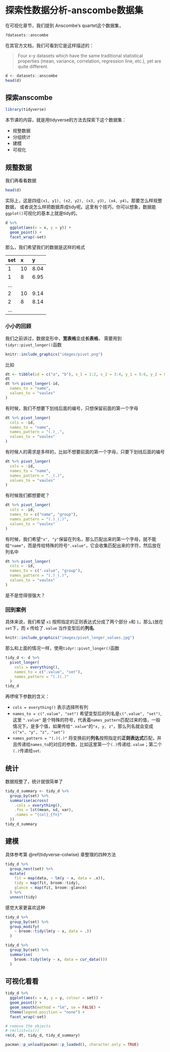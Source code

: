 # 探索性数据分析-anscombe数据集 {#eda-anscombe}


在可视化章节，我们提到 Anscombe’s quartet这个数据集，
```r
?datasets::anscombe
```
在其官方文档，我们可看到它是这样描述的：

> Four x-y datasets which have the same traditional statistical properties (mean, variance, correlation, regression line, etc.), yet are quite different.



```r
d <- datasets::anscombe
head(d)
```


## 探索anscombe

```r
library(tidyverse)
```

本节课的内容，就是用tidyverse的方法去探索下这个数据集：

- 规整数据
- 分组统计
- 建模
- 可视化


## 规整数据

我们再看看数据
```r
head(d)
```

实际上，这是四组`(x1, y1), (x2, y2), (x3, y3), (x4, y4)`。那要怎么样规整数据，
或者说怎么样把数据弄成tidy呢。这里有个技巧，你可以想象，数据能`ggplot()`可视化的基本上就是tidy的。

```r
d %>%
  ggplot(aes(x = x, y = y)) +
  geom_point() +
  facet_wrap(~set)
```

那么，我们希望我们的数据是这样的格式

| set | x  | y    |
|:----|:---|:-----|
| 1   | 10 | 8.04 |
| 1   | 8  | 6.95 |
| ... |    |      |
| 2   | 10 | 9.14 |
| 2   | 8  | 8.14 |
| ... |    |      |



### 小小的回顾

我们之前讲过，数据变形中，**宽表格**变成**长表格**，
需要用到`tidyr::pivot_longer()`函数
```r
knitr::include_graphics("images/pivot.png")
```

比如
```r
dt <- tibble(id = c("a", "b"), x_1 = 1:2, x_2 = 3:4, y_1 = 5:6, y_2 = 8:9)
dt
dt %>% pivot_longer(-id,
  names_to = "name",
  values_to = "vaules"
)
```

有时候，我们不想要下划线后面的编号，只想保留前面的第一个字母
```r
dt %>% pivot_longer(
  cols = -id,
  names_to = "name",
  names_pattern = "(.)_.",
  values_to = "vaules"
)
```


有时候人的需求是多样的，比如不想要前面的第一个字母，只要下划线后面的编号
```r
dt %>% pivot_longer(
  cols = -id,
  names_to = "name",
  names_pattern = "._(.)",
  values_to = "vaules"
)
```


有时候我们都想要呢？
```r
dt %>% pivot_longer(
  cols = -id,
  names_to = c("name", "group"),
  names_pattern = "(.)_(.)",
  values_to = "vaules"
)
```


有时候，我们希望`"x", "y"`保留在列名，那么匹配出来的第一个字母，就不能给`"name"`，而是传给特殊的符号`".value"`，它会收集匹配出来的字符，然后放在列名中

```r
dt %>% pivot_longer(
  cols = -id,
  names_to = c(".value", "group"),
  names_pattern = "(.)_(.)",
  values_to = "vaules"
)
```
是不是觉得很强大？


### 回到案例

具体来说，我们希望 `x1` 按照指定的正则表达式分成了两个部分 `x`和 `1`，那么`1`放在`set`下，而 `x` 传给了`.value` 当作变型后的**列名**.

```r
knitr::include_graphics("images/pivot_longer_values.jpg")
```


那么和上面的情况一样，使用`tidyr::pivot_longer()`函数

```r
tidy_d <- d %>%
  pivot_longer(
    cols = everything(),
    names_to = c(".value", "set"),
    names_pattern = "(.)(.)"
  )
tidy_d
```

再啰嗦下参数的含义：

- `cols = everything()` 表示选择所有列
- `names_to = c(".value", "set")`  希望变型后的列名是`c(".value", "set")`, 这里 `".value"` 是个特殊的符号，代表着`names_pattern`匹配过来的值，一般情况下，是多个值，如果传给`".value"`的`"x, y, z"`，那么列名就会变成`c("x", "y", "z", "set")`
-  `names_pattern = "(.)(.)"` 将变换前的**列名**按照指定的**正则表达式**匹配，并且传递给`names_to`的对应的参数，比如这里第一个`(.)`传递给`.value`；第二个`(.)`传递给`set`.





## 统计

数据规整了，统计就很简单了
```r
tidy_d_summary <- tidy_d %>%
  group_by(set) %>%
  summarise(across(
    .cols = everything(),
    .fns = lst(mean, sd, var),
    .names = "{col}_{fn}"
  ))
tidy_d_summary
```

## 建模

具体参考第 \@ref(tidyverse-colwise) 章整理的四种方法


```r
tidy_d %>%
  group_nest(set) %>%
  mutate(
    fit = map(data, ~ lm(y ~ x, data = .x)),
    tidy = map(fit, broom::tidy),
    glance = map(fit, broom::glance)
  ) %>%
  unnest(tidy)
```


感觉大家更喜欢这种
```r
tidy_d %>%
  group_by(set) %>%
  group_modify(
    ~ broom::tidy(lm(y ~ x, data = .))
  )
```


```r
tidy_d %>%
  group_by(set) %>%
  summarise(
    broom::tidy(lm(y ~ x, data = cur_data()))
  )
```


## 可视化看看

```r
tidy_d %>%
  ggplot(aes(x = x, y = y, colour = set)) +
  geom_point() +
  geom_smooth(method = "lm", se = FALSE) +
  theme(legend.position = "none") +
  facet_wrap(~set)
```



```r
# remove the objects
# rm(list=ls())
rm(d, dt, tidy_d, tidy_d_summary)
```


```r
pacman::p_unload(pacman::p_loaded(), character.only = TRUE)
```
